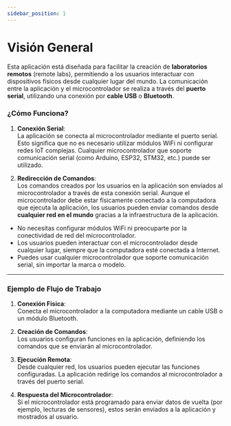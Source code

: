 ```yaml
---
sidebar_position: 1
---
```


# Visión General

Esta aplicación está diseñada para facilitar la creación de **laboratorios remotos** (remote labs), permitiendo a los usuarios interactuar con dispositivos físicos desde cualquier lugar del mundo. La comunicación entre la aplicación y el microcontrolador se realiza a través del **puerto serial**, utilizando una conexión por **cable USB** o **Bluetooth**.

### ¿Cómo Funciona?

1. **Conexión Serial**:  
   La aplicación se conecta al microcontrolador mediante el puerto serial. Esto significa que no es necesario utilizar módulos WiFi ni configurar redes IoT complejas. Cualquier microcontrolador que soporte comunicación serial (como Arduino, ESP32, STM32, etc.) puede ser utilizado.

2. **Redirección de Comandos**:  
   Los comandos creados por los usuarios en la aplicación son enviados al microcontrolador a través de esta conexión serial. Aunque el microcontrolador debe estar físicamente conectado a la computadora que ejecuta la aplicación, los usuarios pueden enviar comandos desde **cualquier red en el mundo** gracias a la infraestructura de la aplicación.

- No necesitas configurar módulos WiFi ni preocuparte por la conectividad de red del microcontrolador.
- Los usuarios pueden interactuar con el microcontrolador desde cualquier lugar, siempre que la computadora esté conectada a Internet.
- Puedes usar cualquier microcontrolador que soporte comunicación serial, sin importar la marca o modelo.

---

### Ejemplo de Flujo de Trabajo

1. **Conexión Física**:  
   Conecta el microcontrolador a la computadora mediante un cable USB o un módulo Bluetooth.

2. **Creación de Comandos**:  
   Los usuarios configuran funciones en la aplicación, definiendo los comandos que se enviarán al microcontrolador.

3. **Ejecución Remota**:  
   Desde cualquier red, los usuarios pueden ejecutar las funciones configuradas. La aplicación redirige los comandos al microcontrolador a través del puerto serial.

4. **Respuesta del Microcontrolador**:  
   Si el microcontrolador está programado para enviar datos de vuelta (por ejemplo, lecturas de sensores), estos serán enviados a la aplicación y mostrados al usuario.
